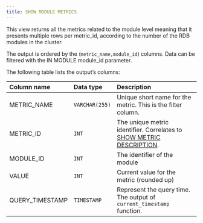 ---
title: SHOW MODULE METRICS
---

This view returns all the metrics related to the module level meaning that it presents multiple rows per metric_id, according to the number of the RDB modules in the cluster.

The output is ordered by the (`metric_name,module_id`) columns. Data can be filtered with the IN MODULE module_id parameter. 

The following table lists the output’s columns:



|Column name|Data type|Description|
| :- | :- | :- |
|METRIC_NAME|`VARCHAR(255)`|Unique short name for the metric. This is the filter column.|
|METRIC_ID|`INT`|The unique metric identifier. Correlates to [SHOW METRIC DESCRIPTION](/sql/system-monitoring/dynamic-system/show-metric-description).|
|MODULE_ID|`INT`|The identifier of the module|
|VALUE|`INT`|Current value for the metric (rounded up)|
|QUERY_TIMESTAMP|`TIMESTAMP`|Represent the query time. The output of `current_timestamp` function.|

